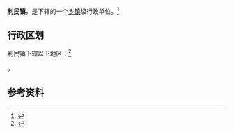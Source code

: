{{中国乡级行政区|14/06/02/101/000}}

'''利民镇'''，是{{PRC admin/fullname|14/06/02/101/000|3}}下辖的一个[[乡镇|乡镇]]级行政单位。<ref>{{PRC admin/ref sgc|{{PRC admin/parent|14/06/02/101/000}}}}</ref>

== 行政区划 ==

利民镇下辖以下地区：<ref>{{PRC admin/ref sgc|14/06/02/101/000}}</ref>

{{PRC admin/children|14/06/02/101/000}}。

== 参考资料 ==

{{reflist}}

{{行政区划小作品}}
{{PRC admin/navcat|14/06/02/101/000}}